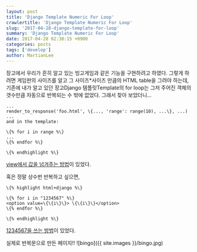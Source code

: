 ```yaml
---
layout: post
title: 'Django Template Numeric For Loop'
crawlertitle: 'Django Template Numeric For Loop'
slug: '2017-04-28-django-template-for-loop'
summary: 'Django Template Numeric For Loop'
date: 2017-04-28 02:38:15 +0900
categories: posts
tags: ['develop']
author: MartianLee
---
```


장고에서 우리가 흔히 알고 있는 빙고게임과 같은 기능을 구현하려고 하였다.
그렇게 하려면 게임판의 사이즈를 알고 그 사이즈\*사이즈 만큼의 HTML table을 그려야 하는데, 기존에 내가 알고 있던 장고Django 템플릿Template의 for loop는 그저 주어진 객체의 갯수만큼 자동으로 반복되는 수 밖에 없었다. 그래서 찾아 보았더니...

```django
...
render_to_response('foo.html', \{..., 'range': range(10), ...\}, ...)
...
and in the template:

\{% for i in range %\}
...
\{% endfor %\}

\{% endhighlight %\}
```

[view에서 값을 넘겨주는 방법][link1]이 있었다.

혹은 정말 상수번 반복하고 싶으면,

```
\{% highlight html+django %\}

\{% for i in "1234567" %\}
<option value=\{\{i\}\}> \{\{i\}\}</option>
\{% endfor %\}

\{% endhighlight %\}
```

[1234567을 쓰는 방법][link2]이 있었다.

실제로 반복문으로 만든 페이지!!
![bingo](\{\{ site.images \}\}/bingo.jpg)

[link1]: http://stackoverflow.com/questions/1107737/numeric-for-loop-in-django-templates
[link2]: http://stackoverflow.com/questions/5242866/how-to-loop-7-times-in-the-django-templates
